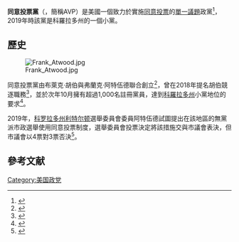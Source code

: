 {{Infobox political party
| name         = 同意投票黨<br>Approval Voting Party
| logo         =
| colorcode    =black
| foundation   =
| headquarters =
| chairperson  = 弗蘭克·阿特伍德<ref>{{Cite web |title=Colorado Political Party Directory |work=Secretary of State of Colorado |url=https://www.sos.state.co.us/pubs/elections/Candidates/PoliticalPartyDirectory.html |accessdate=2020-09-29 |archive-date=2017-08-01 |archive-url=https://web.archive.org/web/20170801120856/https://www.sos.state.co.us/pubs/elections/Candidates/PoliticalPartyDirectory.html |dead-url=no }}</ref>
| leader1_title = 總統候選人
| leader1_name = 布萊克·胡伯
| leader2_title = 副總統候選人
| leader2_name = 弗蘭克·阿特伍德
| ideology     = 投票改革
| position     = 
| colors       =     
| website      = {{url|approvalvotingparty.com}}
| country      = 美國
| membership_year = 2020年7月1日
| membership   = 1,777<ref>{{Cite news |date=July 1, 2020 |title=Colorado Total Registered Voters By Party Affiliation and Status |work=Secretary of State of Colorado |url=https://www.sos.state.co.us/pubs/elections/VoterRegNumbers/2020/July/VotersByPartyStatus.pdf |accessdate=2020-09-29 |archive-date=2020-10-17 |archive-url=https://web.archive.org/web/20201017182805/https://www.sos.state.co.us/pubs/elections/VoterRegNumbers/2020/July/VotersByPartyStatus.pdf |dead-url=no }}</ref>
}}

'''同意投票黨'''（{{lang-en|Approval Voting Party}}，簡稱AVP）是美國一個致力於實施[[同意投票|同意投票]]的[[單一問題政治|單一議題]]政黨<ref>{{cite web|url=https://www.coloradopolitics.com/news/colorados-approval-voting-party-achieves-minor-party-status/article_220466ac-e54b-11e9-bcd5-63add41f27e9.html|title=Colorado's Approval Voting Party achieves minor party status|website=Colorado Politics|last1=Luning|first1=Ernst|date=October 2, 2019|accessdate=August 8, 2020|archive-url=https://archive.today/20200820011635/https://www.coloradopolitics.com/news/colorados-approval-voting-party-achieves-minor-party-status/article_220466ac-e54b-11e9-bcd5-63add41f27e9.html|archive-date=2020-08-20|dead-url=no}}</ref>，2019年時該黨是科羅拉多州的一個小黨。

==歷史==
[[File:Frank_Atwood.jpg|thumb]]

同意投票黨由布萊克·胡伯與弗蘭克·阿特伍德聯合創立<ref name=West>{{cite web|url=https://www.westword.com/news/approval-voting-party-now-minor-party-in-colorado-11512652|title=Approval Voting Party Gains Minor Party Status — But It Doesn't Want Your Votes|website=Westword|last1=Fleming|first1=Sara|date=October 15, 2019|accessdate=August 8, 2020|archive-url=https://archive.today/20200820011149/https://www.westword.com/news/approval-voting-party-now-minor-party-in-colorado-11512652|archive-date=2020-08-20|dead-url=no}}</ref>，曾在2018年提名胡伯競逐{{le|科羅拉多州務卿|Secretary of State of Colorado}}職務<ref name=Wants>{{cite web|url=http://ballot-access.org/2018/09/05/approval-voting-party-hopes-to-become-ballot-qualified-in-colorado/|title=Approval Voting Party Hopes to Become Ballot-Qualified in Colorado|website=Ballot Access News|last1=Winger|first1=Richard|date=September 5, 2018|accessdate=August 8, 2020|archive-date=2020-11-12|archive-url=https://web.archive.org/web/20201112014904/http://ballot-access.org/2018/09/05/approval-voting-party-hopes-to-become-ballot-qualified-in-colorado/|dead-url=no}}</ref>，並於次年10月擁有超過1,000名註冊黨員，達到[[科羅拉多州|科羅拉多州]]小黨地位的要求<ref>{{cite web|url=https://ballot-access.org/2019/10/04/approval-voting-party-becomes-ballot-qualified-in-colorado/|title=Approval Voting Party Becomes Ballot-Qualified in Colorado|website=Ballot Access News|last1=Winger|first1=Richard|date=October 4, 2019|accessdate=August 8, 2020|archive-url=https://archive.today/20200820011635/https://www.coloradopolitics.com/news/colorados-approval-voting-party-achieves-minor-party-status/article_220466ac-e54b-11e9-bcd5-63add41f27e9.html|archive-date=2020-08-20|dead-url=no}}</ref>。

2019年，[[利特尔顿_(科罗拉多州)|科罗拉多州利特尔顿]]選舉委員會委員阿特伍德試圖提出在該地區的無黨派市政選舉使用同意投票制度，選舉委員會投票決定將該措施交與市議會表決，但市議會以4票對3票否決<ref name=Littleton>{{cite web|url=https://littletonindependent.net/stories/making-a-case-for-a-different-way-to-vote,287219|title=Making a case for a different way to vote|website=Littleton Independent|last1=Gilbert|first1=David|date=October 4, 2019|accessdate=August 8, 2020|archive-url=https://archive.today/20200820010426/https://littletonindependent.net/stories/making-a-case-for-a-different-way-to-vote,287219|archive-date=2020-08-20|dead-url=no}}</ref>。

==參考文献==
{{Reflist}}

{{美国地方政党}}
{{US-party-stub}}

[[Category:美国政党|Category:美国政党]]